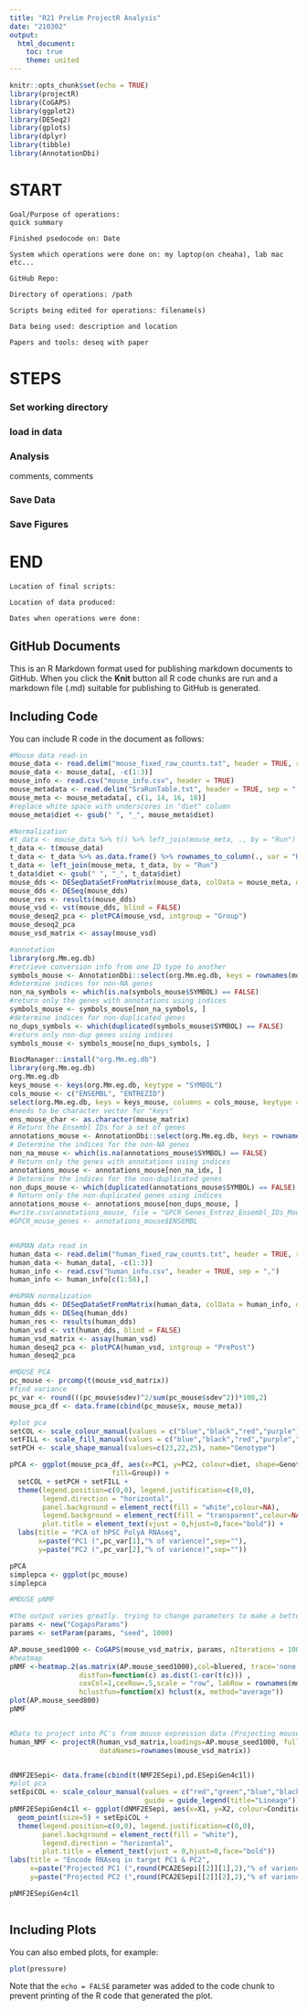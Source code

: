 ```yaml
---
title: "R21 Prelim ProjectR Analysis"
date: "210302"
output:
  html_document:
    toc: true
    theme: united
---
```


```r
knitr::opts_chunk$set(echo = TRUE)
library(projectR)
library(CoGAPS)
library(ggplot2)
library(DESeq2)
library(gplots)
library(dplyr)
library(tibble)
library(AnnotationDbi)

```



# START 
    Goal/Purpose of operations: 
    quick summary 
    
    Finished psedocode on: Date
    
    System which operations were done on: my laptop(on cheaha), lab mac etc... 
    
    GitHub Repo:
    
    Directory of operations: /path
    
    Scripts being edited for operations: filename(s)
    
    Data being used: description and location
    
    Papers and tools: deseq with paper 

# STEPS
### Set working directory 
### load in data
### Analysis
comments, comments

### Save Data
### Save Figures
    
# END
    Location of final scripts:
    
    Location of data produced:
    
    Dates when operations were done:
    
## GitHub Documents

This is an R Markdown format used for publishing markdown documents to GitHub. When you click the **Knit** button all R code chunks are run and a markdown file (.md) suitable for publishing to GitHub is generated.

## Including Code

You can include R code in the document as follows:

```r
#Mouse data read-in
mouse_data <- read.delim("mouse_fixed_raw_counts.txt", header = TRUE, row.names = 1, sep = "\t", stringsAsFactors = FALSE)
mouse_data <- mouse_data[, -c(1:3)]
mouse_info <- read.csv("mouse_info.csv", header = TRUE)
mouse_metadata <- read.delim("SraRunTable.txt", header = TRUE, sep = ",")
mouse_meta <- mouse_metadata[, c(1, 14, 16, 18)]
#replace white space with underscores in "diet" column
mouse_meta$diet <- gsub(" ", "_", mouse_meta$diet)

#Normalization
#t_data <- mouse_data %>% t() %>% left_join(mouse_meta, ., by = "Run")
t_data <- t(mouse_data)
t_data <- t_data %>% as.data.frame() %>% rownames_to_column(., var = "Run")
t_data <- left_join(mouse_meta, t_data, by = "Run")
t_data$diet <- gsub(" ", "_", t_data$diet)
mouse_dds <- DESeqDataSetFromMatrix(mouse_data, colData = mouse_meta, design = ~ diet)
mouse_dds <- DESeq(mouse_dds)
mouse_res <- results(mouse_dds)
mouse_vsd <- vst(mouse_dds, blind = FALSE)
mouse_deseq2_pca <- plotPCA(mouse_vsd, intgroup = "Group")
mouse_deseq2_pca
mouse_vsd_matrix <- assay(mouse_vsd)

#annotation
library(org.Mm.eg.db)
#retrieve conversion info from one ID type to another
symbols_mouse <- AnnotationDbi::select(org.Mm.eg.db, keys = rownames(mouse_data), columns = c("SYMBOL", "ENTREZID"),keytype = "ENSEMBL")
#determine indices for non-NA genes
non_na_symbols <- which(is.na(symbols_mouse$SYMBOL) == FALSE)
#return only the genes with annotations using indices
symbols_mouse <- symbols_mouse[non_na_symbols, ]
#determine indices for non-duplicated genes
no_dups_symbols <- which(duplicated(symbols_mouse$SYMBOL) == FALSE)
#return only non-dup genes using indices
symbols_mouse <- symbols_mouse[no_dups_symbols, ]

BiocManager::install("org.Mm.eg.db")
library(org.Mm.eg.db)
org.Mm.eg.db
keys_mouse <- keys(org.Mm.eg.db, keytype = "SYMBOL")
cols_mouse <- c("ENSEMBL", "ENTREZID")
select(org.Mm.eg.db, keys = keys_mouse, columns = cols_mouse, keytype = "SYMBOL")
#needs to be character vector for "keys"
ens_mouse_char <- as.character(mouse_matrix)
# Return the Ensembl IDs for a set of genes
annotations_mouse <- AnnotationDbi::select(org.Mm.eg.db, keys = rownames(mouse_data), columns = c("SYMBOL", "ENTREZID"),keytype = "ENSEMBL")
# Determine the indices for the non-NA genes
non_na_mouse <- which(is.na(annotations_mouse$SYMBOL) == FALSE)
# Return only the genes with annotations using indices
annotations_mouse <- annotations_mouse[non_na_idx, ]
# Determine the indices for the non-duplicated genes
non_dups_mouse <- which(duplicated(annotations_mouse$SYMBOL) == FALSE)
# Return only the non-duplicated genes using indices
annotations_mouse <- annotations_mouse[non_dups_mouse, ]
#write.csv(annotations_mouse, file = "GPCR_Genes_Entrez_Ensembl_IDs_Mouse")
#GPCR_mouse_genes <- annotations_mouse$ENSEMBL


#HUMAN data read in
human_data <- read.delim("human_fixed_raw_counts.txt", header = TRUE, row.names = 1, sep = "\t")
human_data <- human_data[, -c(1:3)]
human_info <- read.csv("human_info.csv", header = TRUE, sep = ",")
human_info <- human_info[c(1:58),]

#HUMAN normalization
human_dds <- DESeqDataSetFromMatrix(human_data, colData = human_info, design = ~ BMI)
human_dds <- DESeq(human_dds)
human_res <- results(human_dds)
human_vsd <- vst(human_dds, blind = FALSE)
human_vsd_matrix <- assay(human_vsd)
human_deseq2_pca <- plotPCA(human_vsd, intgroup = "PrePost")
human_deseq2_pca


```
```r
#MOUSE PCA
pc_mouse <- prcomp(t(mouse_vsd_matrix))
#find variance
pc_var <- round(((pc_mouse$sdev)^2/sum(pc_mouse$sdev^2))*100,2)
mouse_pca_df <- data.frame(cbind(pc_mouse$x, mouse_meta))

#plot pca
setCOL <- scale_colour_manual(values = c("blue","black","red","purple"), name="Diet")
setFILL <- scale_fill_manual(values = c("blue","black","red","purple","green","orange"),guide = FALSE)
setPCH <- scale_shape_manual(values=c(23,22,25), name="Genotype")

pPCA <- ggplot(mouse_pca_df, aes(x=PC1, y=PC2, colour=diet, shape=Genotype,
                         fill=Group)) +
  setCOL + setPCH + setFILL +
  theme(legend.position=c(0,0), legend.justification=c(0,0),
        legend.direction = "horizontal",
        panel.background = element_rect(fill = "white",colour=NA),
        legend.background = element_rect(fill = "transparent",colour=NA),
        plot.title = element_text(vjust = 0,hjust=0,face="bold")) +
  labs(title = "PCA of hPSC PolyA RNAseq",
       x=paste("PC1 (",pc_var[1],"% of varience)",sep=""),
       y=paste("PC2 (",pc_var[2],"% of varience)",sep=""))

pPCA
simplepca <- ggplot(pc_mouse)
simplepca

```



```r

#MOUSE pNMF

#the output varies greatly. trying to change parameters to make a better model
params <- new("CogapsParams")
params <- setParam(params, "seed", 1000)

AP.mouse_seed1000 <- CoGAPS(mouse_vsd_matrix, params, nIterations = 1000)
#heatmap
pNMF <-heatmap.2(as.matrix(AP.mouse_seed1000),col=bluered, trace='none',
                 distfun=function(c) as.dist(1-cor(t(c))) ,
                 cexCol=1,cexRow=.5,scale = "row", labRow = rownames(mouse_vsd_matrix), xlab = "Patterns",
                 hclustfun=function(x) hclust(x, method="average"))
plot(AP.mouse_seed800)
pNMF


#Data to project into PC's from mouse expression data (Projecting mouse onto human data? ) 
human_NMF <- projectR(human_vsd_matrix,loadings=AP.mouse_seed1000, full=TRUE,
                      dataNames=rownames(mouse_vsd_matrix))


dNMF2ESepi<- data.frame(cbind(t(NMF2ESepi),pd.ESepiGen4c1l))
#plot pca
setEpiCOL <- scale_colour_manual(values = c("red","green","blue","black"),
                                 guide = guide_legend(title="Lineage"))
pNMF2ESepiGen4c1l <- ggplot(dNMF2ESepi, aes(x=X1, y=X2, colour=Condition)) +
  geom_point(size=5) + setEpiCOL +
  theme(legend.position=c(0,0), legend.justification=c(0,0),
        panel.background = element_rect(fill = "white"),
        legend.direction = "horizontal",
        plot.title = element_text(vjust = 0,hjust=0,face="bold"))
labs(title = "Encode RNAseq in target PC1 & PC2",
     x=paste("Projected PC1 (",round(PCA2ESepi[[2]][1],2),"% of varience)",sep=""),
     y=paste("Projected PC2 (",round(PCA2ESepi[[2]][2],2),"% of varience)",sep=""))

pNMF2ESepiGen4c1l


```


```r



```

## Including Plots

You can also embed plots, for example:

```r
plot(pressure)
```

Note that the `echo = FALSE` parameter was added to the code chunk to prevent printing of the R code that generated the plot.
